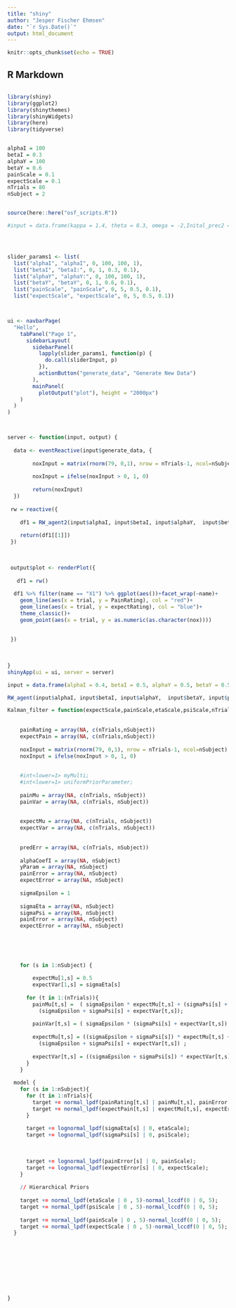 ```yaml
---
title: "shiny"
author: "Jesper Fischer Ehmsen"
date: "`r Sys.Date()`"
output: html_document
---
```


```r
knitr::opts_chunk$set(echo = TRUE)
```

## R Markdown

  
```r



```


```r
library(shiny)
library(ggplot2)
library(shinythemes)
library(shinyWidgets)
library(here)
library(tidyverse)


alphaI = 100
betaI = 0.3
alphaY = 100
betaY = 0.6
painScale = 0.1
expectScale = 0.1
nTrials = 80
nSubject = 2


source(here::here("osf_scripts.R"))

#input = data.frame(kappa = 1.4, theta = 0.3, omega = -2,Inital_prec2 = 4,Inital_mu2 = 0,Inital_mu3 = 0,Inital_prec3 = 4)




slider_params1 <- list(
  list("alphaI", "alphaI", 0, 100, 100, 1),
  list("betaI", "betaI:", 0, 1, 0.3, 0.1),
  list("alphaY", "alphaY:", 0, 100, 100, 1),
  list("betaY", "betaY", 0, 1, 0.6, 0.1),
  list("painScale", "painScale", 0, 5, 0.5, 0.1),
  list("expectScale", "expectScale", 0, 5, 0.5, 0.1))



ui <- navbarPage(
  "Hello",
    tabPanel("Page 1",
      sidebarLayout(
        sidebarPanel(
          lapply(slider_params1, function(p) {
            do.call(sliderInput, p)
          }),
          actionButton("generate_data", "Generate New Data")
        ),
        mainPanel(
          plotOutput("plot"), height = "2000px")
    )
  )
)



server <- function(input, output) {
  
  data <- eventReactive(input$generate_data, {
        
        noxInput = matrix(rnorm(79, 0,1), nrow = nTrials-1, ncol=nSubject)
        
        noxInput = ifelse(noxInput > 0, 1, 0)
        
        return(noxInput)
  })
  
 rw = reactive({
    
    df1 = RW_agent2(input$alphaI, input$betaI, input$alphaY,  input$betaY, input$painScale, input$expectScale, nTrials, 2, data())
  
    return(df1[[1]])   
 })

 
 
 output$plot <- renderPlot({
   
   df1 = rw()
   
  df1 %>% filter(name == "X1") %>% ggplot(aes())+facet_wrap(~name)+
    geom_line(aes(x = trial, y = PainRating), col = "red")+
    geom_line(aes(x = trial, y = expectRating), col = "blue")+
    theme_classic()+
    geom_point(aes(x = trial, y = as.numeric(as.character(nox))))
   
   
 })
 
 
  
}
shinyApp(ui = ui, server = server)

input = data.frame(alphaI = 0.4, betaI = 0.5, alphaY = 0.5, betaY = 0.5, painScale = 0.7, expectScale = 0.9)

RW_agent(input$alphaI, input$betaI, input$alphaY,  input$betaY, input$painScale, input$expectScale, input$nTrials, input$nSubject)
```



```r
Kalman_filter = function(expectScale,painScale,etaScale,psiScale,nTrials, nSubject){
  
    
    painRating = array(NA, c(nTrials,nSubject))
    expectPain = array(NA, c(nTrials,nSubject))
    
    noxInput = matrix(rnorm(79, 0,1), nrow = nTrials-1, ncol=nSubject)
    noxInput = ifelse(noxInput > 0, 1, 0)
    
    
    #int<lower=1> myMulti;
    #int<lower=1> uniformPriorParameter;
    
    painMu = array(NA, c(nTrials, nSubject))
    painVar = array(NA, c(nTrials, nSubject))
    
    
    expectMu = array(NA, c(nTrials, nSubject))
    expectVar = array(NA, c(nTrials, nSubject))
    
    
    predErr = array(NA, c(nTrials, nSubject))
    
    alphaCoefI = array(NA, nSubject)
    yParam = array(NA, nSubject)
    painError = array(NA, nSubject)
    expectError = array(NA, nSubject)
  
    sigmaEpsilon = 1
  
    sigmaEta = array(NA, nSubject)
    sigmaPsi = array(NA, nSubject)
    painError = array(NA, nSubject)
    expectError = array(NA, nSubject)
    
    
  
    
    
    for (s in 1:nSubject) {
        
        expectMu[1,s] = 0.5
        expectVar[1,s] = sigmaEta[s]
        
      for (t in 1:(nTrials)){
        painMu[t,s] =  ( sigmaEpsilon * expectMu[t,s] + (sigmaPsi[s] + expectVar[t,s]) * noxInput[t,s] ) / 
          (sigmaEpsilon + sigmaPsi[s] + expectVar[t,s]);
        
        painVar[t,s] = ( sigmaEpsilon * (sigmaPsi[s] + expectVar[t,s]) ) / (sigmaEpsilon + sigmaPsi[s] + expectVar[t,s]) ;    
        
        expectMu[t,s] = ((sigmaEpsilon + sigmaPsi[s]) * expectMu[t,s] + (expectVar[t,s] * noxInput[t,s])) / 
          (sigmaEpsilon + sigmaPsi[s] + expectVar[t,s]) ;
        
        expectVar[t,s] = ((sigmaEpsilon + sigmaPsi[s]) * expectVar[t,s] / (sigmaEpsilon + sigmaPsi[s] + expectVar[t,s])) + sigmaEta[s];
      }
    }
  
  model {
    for (s in 1:nSubject){
      for (t in 1:nTrials){
        target += normal_lpdf(painRating[t,s] | painMu[t,s], painError[s]);
        target += normal_lpdf(expectPain[t,s] | expectMu[t,s], expectError[s]);
      }
      
      target += lognormal_lpdf(sigmaEta[s] | 0, etaScale);
      target += lognormal_lpdf(sigmaPsi[s] | 0, psiScale);
      
      
      
      target += lognormal_lpdf(painError[s] | 0, painScale);
      target += lognormal_lpdf(expectError[s] | 0, expectScale);
    }
    
    // Hierarchical Priors
    
    target += normal_lpdf(etaScale | 0 , 5)-normal_lccdf(0 | 0, 5);
    target += normal_lpdf(psiScale | 0 , 5)-normal_lccdf(0 | 0, 5);
    
    target += normal_lpdf(painScale | 0 , 5)-normal_lccdf(0 | 0, 5);
    target += normal_lpdf(expectScale | 0 , 5)-normal_lccdf(0 | 0, 5);
  }
  
  
  
  
  
  
  
  
  
}

```

